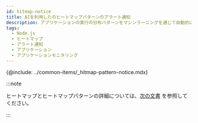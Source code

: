 ```yaml
---
id: hitmap-notice
title: AIを利用したのヒートマップパターンのアラート通知
description: アプリケーションの実行の分布パターンをマシンラーニングを通じて自動的に認識し、アラート通知を送信します。
tags:
  - Node.js
  - ヒートマップ
  - アラート通知
  - アプリケーション
  - アプリケーションモニタリング
---
```


{@include: ../common-items/_hitmap-pattern-notice.mdx} 

:::note

ヒートマップとヒートマップパターンの詳細については、[次の文書](trs-view) を参照してください。

:::
